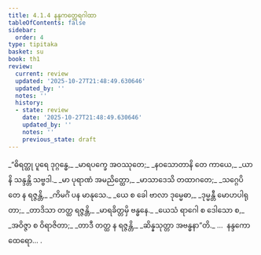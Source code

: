 ```yaml
---
title: 4.1.4 နန္ဒကတ္ထေရဂါထာ
tableOfContents: false
sidebar:
  order: 4
type: tipitaka
basket: su
book: th1
review:
  current: review
  updated: '2025-10-27T21:48:49.630646'
  updated_by: ''
  notes: ''
  history:
  - state: review
    date: '2025-10-27T21:48:49.630646'
    updated_by: ''
    notes: ''
    previous_state: draft
---
```



<ReviewStatus review={frontmatter.review} showDetails={true} />

<HypothesisAnnotation frontmatter={frontmatter} />

<DynamicBreadcrumb />

<Division number="279" book="th1" e="ch" v="19" p="270">

<Paragraph number="518" type="verses" book="th1">
_“ဓိရတ္ထု ပူရေ ဒုဂ္ဂန္ဓေ,_  
_မာရပက္ခေ အဝဿုတေ;_  
_နဝသောတာနိ တေ ကာယေ,_  
_ယာနိ သန္ဒန္တိ သဗ္ဗဒါ._  

</Paragraph>

</Division>
<Division number="280" book="th1" e="ch" v="19" p="270">

<Paragraph number="519" type="verses" book="th1">
_မာ ပုရာဏံ အမညိတ္ထော,_  
_မာသာဒေသိ တထာဂတေ;_  
_သဂ္ဂေပိ တေ န ရဇ္ဇန္တိ,_  
_ကိမင်္ဂံ ပန မာနုသေ._  

</Paragraph>

</Division>
<Division number="281" book="th1" e="ch" v="19" p="270">

<Paragraph number="520" type="verses" book="th1">
_ယေ စ ခေါ ဗာလာ ဒုမ္မေဓာ,_  
_ဒုမ္မန္တီ မောဟပါရုတာ;_  
_တာဒိသာ တတ္ထ ရဇ္ဇန္တိ,_  
_မာရခိတ္တမှိ ဗန္ဓနေ._  

</Paragraph>

</Division>
<Division number="282" book="th1" e="ch" v="19" p="270">

<Paragraph number="521" type="verses" book="th1">
_ယေသံ ရာဂေါ စ ဒေါသော စ,_  
_အဝိဇ္ဇာ စ ဝိရာဇိတာ;_  
_တာဒီ တတ္ထ န ရဇ္ဇန္တိ,_  
_ဆိန္နသုတ္တာ အဗန္ဓနာ”တိ._  


</Paragraph>
</Division>

<Paragraph number="522" type="center" book="th1">
…  နန္ဒကော ထေရော… .
</Paragraph>